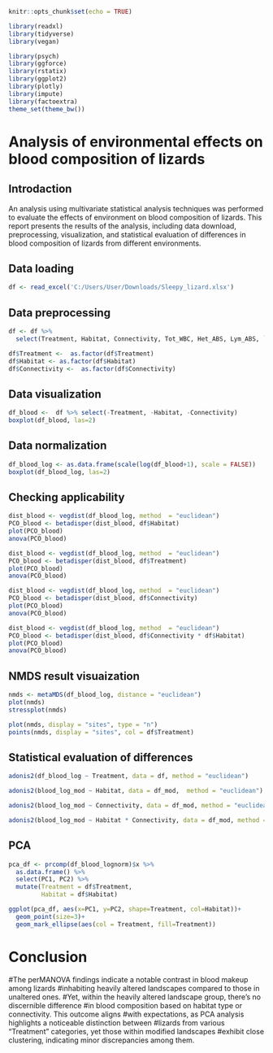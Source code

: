 ```{r setup, include=FALSE}
knitr::opts_chunk$set(echo = TRUE)
```

```{r message=FALSE, warning=FALSE}
library(readxl)
library(tidyverse)
library(vegan)

library(psych)
library(ggforce)
library(rstatix)
library(ggplot2)
library(plotly)
library(impute)
library(factoextra)
theme_set(theme_bw())
```

# Analysis of environmental effects on blood composition of lizards

## Introdaction

An analysis using multivariate statistical analysis techniques was performed to evaluate the effects of environment on blood composition of lizards. This report presents the results of the analysis, including data download, preprocessing, visualization, and statistical evaluation of differences in blood composition of lizards from different environments.

## Data loading

```{r}
df <- read_excel('C:/Users/User/Downloads/Sleepy_lizard.xlsx')
```

## Data preprocessing

```{r}
df <- df %>% 
  select(Treatment, Habitat, Connectivity, Tot_WBC, Het_ABS, Lym_ABS, `H:L Ratio`, Mon_ABS, OthG_ABS, LBSI)
```

```{r}
df$Treatment <-  as.factor(df$Treatment)
df$Habitat <- as.factor(df$Habitat)
df$Connectivity <-  as.factor(df$Connectivity)
```

## Data visualization

```{r message=TRUE}
df_blood <-  df %>% select(-Treatment, -Habitat, -Connectivity)
boxplot(df_blood, las=2)
```

## Data normalization

```{r message=TRUE}
df_blood_log <- as.data.frame(scale(log(df_blood+1), scale = FALSE))
boxplot(df_blood_log, las=2)
```

## Checking applicability

```{r message=TRUE}
dist_blood <- vegdist(df_blood_log, method  = "euclidean")
PCO_blood <- betadisper(dist_blood, df$Habitat)
plot(PCO_blood)
anova(PCO_blood)
```

```{r}
dist_blood <- vegdist(df_blood_log, method  = "euclidean")
PCO_blood <- betadisper(dist_blood, df$Treatment)
plot(PCO_blood)
anova(PCO_blood)
```

```{r}
dist_blood <- vegdist(df_blood_log, method  = "euclidean")
PCO_blood <- betadisper(dist_blood, df$Connectivity)
plot(PCO_blood)
anova(PCO_blood)
```

```{r}
dist_blood <- vegdist(df_blood_log, method  = "euclidean")
PCO_blood <- betadisper(dist_blood, df$Connectivity * df$Habitat)
plot(PCO_blood)
anova(PCO_blood)
```

## NMDS result visuaization

```{r}
nmds <- metaMDS(df_blood_log, distance = "euclidean")
plot(nmds)
stressplot(nmds)
```

```{r}
plot(nmds, display = "sites", type = "n")
points(nmds, display = "sites", col = df$Treatment)  
```

## Statistical evaluation of differences

```{r message=TRUE}
adonis2(df_blood_log ~ Treatment, data = df, method = "euclidean")
```

```{r}
adonis2(blood_log_mod ~ Habitat, data = df_mod,  method = "euclidean")
```

```{r}
adonis2(blood_log_mod ~ Connectivity, data = df_mod, method = "euclidean")
```

```{r}
adonis2(blood_log_mod ~ Habitat * Connectivity, data = df_mod, method = "euclidean")
```

## PCA

```{r}
pca_df <- prcomp(df_blood_lognorm)$x %>% 
  as.data.frame() %>%
  select(PC1, PC2) %>% 
  mutate(Treatment = df$Treatment,
         Habitat = df$Habitat)
```

```{r}
ggplot(pca_df, aes(x=PC1, y=PC2, shape=Treatment, col=Habitat))+
  geom_point(size=3)+
  geom_mark_ellipse(aes(col = Treatment, fill=Treatment))
```

# Conclusion
#The perMANOVA findings indicate a notable contrast in blood makeup among lizards 
#inhabiting heavily altered landscapes compared to those in unaltered ones. 
#Yet, within the heavily altered landscape group, there's no discernible difference 
#in blood composition based on habitat type or connectivity. This outcome aligns 
#with expectations, as PCA analysis highlights a noticeable distinction between 
#lizards from various "Treatment" categories, yet those within modified landscapes 
#exhibit close clustering, indicating minor discrepancies among them.